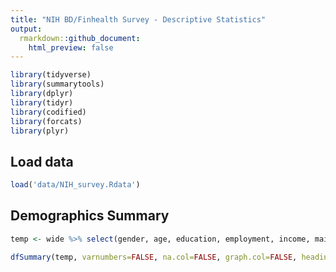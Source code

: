 ```yaml
---
title: "NIH BD/Finhealth Survey - Descriptive Statistics"
output:
  rmarkdown::github_document:
    html_preview: false
---
```


```r
library(tidyverse)
library(summarytools)
library(dplyr)
library(tidyr)
library(codified)
library(forcats)
library(plyr)
```

## Load data

```r
load('data/NIH_survey.Rdata')
```

## Demographics Summary

```r
temp <- wide %>% select(gender, age, education, employment, income, main_financial_goal, marital, ethnicity, hispanic, diagnosis_subtype, hospitalization, PAD, banked, savings, trust_clinician, trust_carepartner, trust_bank)
```

```r
dfSummary(temp, varnumbers=FALSE, na.col=FALSE, graph.col=FALSE, headings=FALSE)
```
